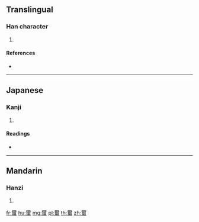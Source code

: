 {{character info/new}}
==Translingual==

===Han character===
{{Han char|rn=142|rad=虫|as=14|sn=20|four=|canj=MBLMI,XMBLM}}

# {{defn|Han|sort=虫14}}

====References====
* {{Han ref|kx=1100.440|dkj=33743|dj=1564.290|hdz=42899.150|uh=8812|ud=34834}}

----

==Japanese==

===Kanji===
{{ja-kanji|grade=|rs=虫14}}

# {{defn|lang=ja|sort=虫14}}

====Readings====
* {{ja-readings|on=[[けん]] (ken)|kun=[[まゆ]] (mayu)|nanori=}}

----

==Mandarin==

===Hanzi===
{{cmn-hanzi|pin=[[jiǎn]] ([[jian3]])|wg=chien<sup>3</sup>}}

# {{defn|lang=cmn|sort=虫14}}

[[fr:蠒]]
[[hu:蠒]]
[[mg:蠒]]
[[pl:蠒]]
[[th:蠒]]
[[zh:蠒]]